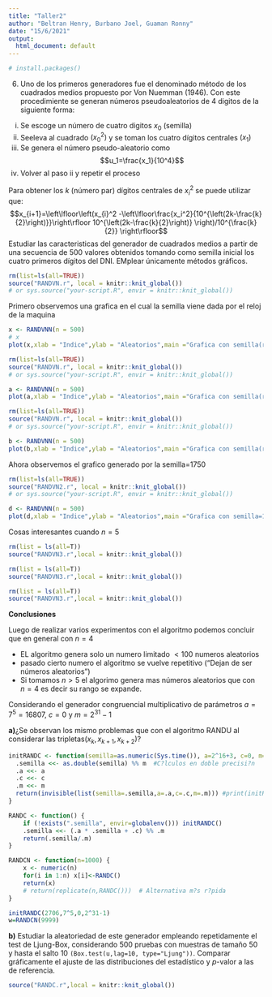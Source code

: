 ```yaml
---
title: "Taller2"
author: "Beltran Henry, Burbano Joel, Guaman Ronny"
date: "15/6/2021"
output:
  html_document: default
---
```

```r
# install.packages()
```

6. Uno de los primeros generadores fue el denominado método de los cuadrados medios propuesto por Von Nuemman (1946). Con este procedimiente se generan números pseudoaleatorios de 4 digitos de la siguiente forma:

  i. Se escoge un número de cuatro digitos $x_0$ (semilla)
  ii. Seeleva al cuadrado $(x_0^2)$ y se toman los cuatro dígitos centrales $(x_1)$ 
  iii. Se genera el número pseudo-aleatorio como
   $$u_1=\frac{x_1}{10^4}$$
  iv. Volver al paso ii y repetir el proceso
  
  Para obtener los $k$ (número par) dígitos centrales de $x_i^2$ se puede utilizar que: 
   $$x_{i+1}=\left\lfloor\left(x_{i}^2 -\left\lfloor\frac{x_i^2}{10^{\left(2k-\frac{k}{2}\right)}}\right\rfloor 10^{\left(2k-\frac{k}{2}\right)} \right)/10^{\frac{k}{2}} \right\rfloor$$
Estudiar las caracteristicas del generador de cuadrados medios a partir de una secuencia de 500 valores obtenidos tomando como semilla inicial los cuatro primeros dígitos del DNI. EMplear únicamente métodos gráficos.

```r
rm(list=ls(all=TRUE))
source("RANDVN.r", local = knitr::knit_global())
# or sys.source("your-script.R", envir = knitr::knit_global())
```

Primero observemos una grafica en el cual la semilla viene dada por el reloj de la maquina

```r

x <- RANDVNN(n = 500)
# x
plot(x,xlab = "Indice",ylab = "Aleatorios",main ="Grafica con semilla(reloj)")
```

```r
rm(list=ls(all=TRUE))
source("RANDVN.r", local = knitr::knit_global())
# or sys.source("your-script.R", envir = knitr::knit_global())

a <- RANDVNN(n = 500)
plot(a,xlab = "Indice",ylab = "Aleatorios",main ="Grafica con semilla(reloj)")
```

```r
rm(list=ls(all=TRUE))
source("RANDVN.r", local = knitr::knit_global())
# or sys.source("your-script.R", envir = knitr::knit_global())

b <- RANDVNN(n = 500)
plot(b,xlab = "Indice",ylab = "Aleatorios",main ="Grafica con semilla(reloj)")
```

Ahora observemos el grafico generado por la semilla=1750

```r
rm(list=ls(all=TRUE))
source("RANDVN2.r", local = knitr::knit_global())
# or sys.source("your-script.R", envir = knitr::knit_global())

d <- RANDVNN(n = 500)
plot(d,xlab = "Indice",ylab = "Aleatorios",main ="Grafica con semilla=1750")
```

Cosas interesantes cuando $n=5$

```r
rm(list = ls(all=T))
source("RANDVN3.r",local = knitr::knit_global())
```

```r
rm(list = ls(all=T))
source("RANDVN3.r",local = knitr::knit_global())
```

```r
rm(list = ls(all=T))
source("RANDVN3.r",local = knitr::knit_global())
```


**Conclusiones**

Luego de realizar varios experimentos con el algoritmo podemos concluir que en general con $n=4$ 

*   EL algoritmo genera solo un numero limitado $<100$ numeros aleatorios 
*   pasado cierto numero el algoritmo se vuelve repetitivo ("Dejan de ser números aleatorios")
*   Si tomamos $n>5$ el algorimo genera mas números aleatorios que con $n=4$ es decir su rango se expande.



Considerando el generador congruencial multiplicativo de parámetros $a=7^5=16807$, $c=0$ y $m=2^{31}-1$

**a)**¿Se observan los mismo problemas que con el algoritmo RANDU al considerar las tripletas$(x_k, x_{k+1}, x_{k+2})$?


```r
initRANDC <- function(semilla=as.numeric(Sys.time()), a=2^16+3, c=0, m=2^31) {
  .semilla <<- as.double(semilla) %% m  #C?lculos en doble precisi?n
  .a <<- a
  .c <<- c
  .m <<- m
  return(invisible(list(semilla=.semilla,a=.a,c=.c,m=.m))) #print(initRANDC())
}

RANDC <- function() {
    if (!exists(".semilla", envir=globalenv())) initRANDC()
    .semilla <<- (.a * .semilla + .c) %% .m
    return(.semilla/.m)
}

RANDCN <- function(n=1000) {
    x <- numeric(n)
    for(i in 1:n) x[i]<-RANDC()
    return(x)
    # return(replicate(n,RANDC()))  # Alternativa m?s r?pida    
}

```

```r
initRANDC(2706,7^5,0,2^31-1)
w=RANDCN(9999)
```


**b)** Estudiar la aleatoriedad de este generador empleando repetidamente el test de Ljung-Box, considerando $500$ pruebas con muestras de tamaño $50$ y hasta el salto $10$ ``(Box.test(u,lag=10, type="Ljung"))``. Comparar gráficamente el ajuste de las distribuciones del estadístico y $p$-valor a las de referencia.

```r
source("RANDC.r",local = knitr::knit_global())
```


